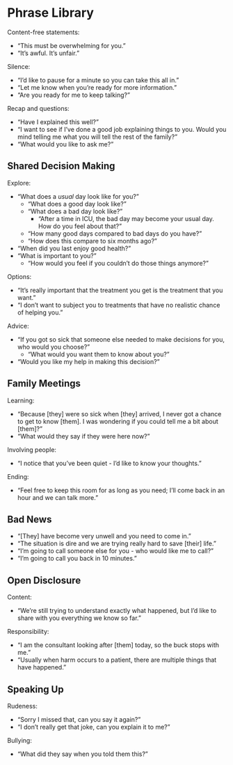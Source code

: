 # Phrase Library

Content-free statements:

* "This must be overwhelming for you."
* "It's awful. It's unfair."

Silence:

* "I'd like to pause for a minute so you can take this all in."
* "Let me know when you're ready for more information."
* "Are you ready for me to keep talking?"

Recap and questions:

* "Have I explained this well?"
* "I want to see if I've done a good job explaining things to you. Would you mind telling me what you will tell the rest of the family?"
* "What would you like to ask me?"


## Shared Decision Making

Explore:

* "What does a *usual* day look like for you?"
	* "What does a good day look like?"
	* "What does a bad day look like?"
		* "After a time in ICU, the bad day may become your usual day. How do you feel about that?"
	* "How many good days compared to bad days do you have?"
	* "How does this compare to six months ago?"
* "When did you last enjoy good health?"
* "What is important to you?"
	* "How would you feel if you couldn't do those things anymore?"

Options:

* "It's really important that the treatment you get is the treatment that you want."
* "I don't want to subject you to treatments that have no realistic chance of helping you."

Advice:

* "If you got so sick that someone else needed to make decisions for you, who would you choose?"
	* "What would you want them to know about you?"
* "Would you like my help in making this decision?"


## Family Meetings

Learning:

* "Because [they] were so sick when [they] arrived, I never got a chance to get to know [them]. I was wondering if you could tell me a bit about [them]?"
* "What would they say if they were here now?"

Involving people:

* "I notice that you've been quiet - I'd like to know your thoughts."

Ending:

* "Feel free to keep this room for as long as you need; I'll come back in an hour and we can talk more."

## Bad News

* "[They] have become very unwell and you need to come in."
* "The situation is dire and we are trying really hard to save [their] life."
* "I'm going to call someone else for you - who would like me to call?"
* "I'm going to call you back in 10 minutes."

## Open Disclosure

Content:

* "We're still trying to understand exactly what happened, but I'd like to share with you everything we know so far."

Responsibility:

* "I am the consultant looking after [them] today, so the buck stops with me."
* "Usually when harm occurs to a patient, there are multiple things that have happened."

## Speaking Up

Rudeness:

* "Sorry I missed that, can you say it again?"
* "I don't really get that joke, can you explain it to me?"

Bullying:

* "What did they say when you told them this?"